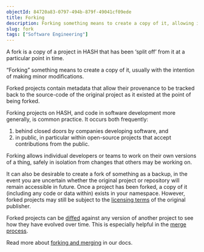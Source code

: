```yaml
---
objectId: 84720a83-0797-494b-879f-49041cf09ede
title: Forking
description: Forking something means to create a copy of it, allowing individual developers or teams to work on their own versions of it, in safe isolation.
slug: fork
tags: ["Software Engineering"]
---
```


A fork is a copy of a project in HASH that has been ‘split off’ from it at a particular point in time.

“Forking” something means to create a copy of it, usually with the intention of making minor modifications.

Forked projects contain metadata that allow their provenance to be tracked back to the source-code of the original project as it existed at the point of being forked.

Forking projects on HASH, and code in software development more generally, is common practice. It occurs both frequently:

1.  behind closed doors by companies developing software, and
1.  in public, in particular within open-source projects that accept contributions from the public.

Forking allows individual developers or teams to work on their own versions of a thing, safely in isolation from changes that others may be working on.

It can also be desirable to create a fork of something as a backup, in the event you are uncertain whether the original project or repository will remain accessible in future. Once a project has been forked, a copy of it (including any code or data within) exists in your namespace. However, forked projects may still be subject to the [licensing terms](https://hash.ai/glossary/model-licensing) of the original publisher.

Forked projects can be [diffed](https://hash.ai/glossary/diff) against any version of another project to see how they have evolved over time. This is especially helpful in the [merge process](https://hash.ai/glossary/merge).

Read more about [forking and merging](https://docs.hash.ai/core/creating-simulations/collaboration/forking-and-merging) in our docs.
